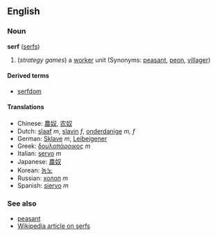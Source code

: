 ==English==
===Noun===
'''serf''' ([[serfs]])

#(''strategy games'') a [[worker]] unit (Synonyms: [[peasant]], [[peon]], [[villager]])

====Derived terms====
*[[serfdom]]

====Translations====
*Chinese: [[農奴]], [[农奴]]
*Dutch: [[slaaf]] ''m'', [[slavin]] ''f'', [[onderdanige]] ''m, f''
*German: [[Sklave]] ''m'', [[Leibeigener]]
*Greek: [[δουλοπάροικος]] ''m''
*Italian: [[servo]] ''m''
*Japanese: [[農奴]]
*Korean: [[농노]]
*Russian: [[холоп]] ''m''
*Spanish: [[siervo]] ''m''

===See also===
*[[peasant]]
*[[w:Serf|Wikipedia article on serfs]]

{{stub}}